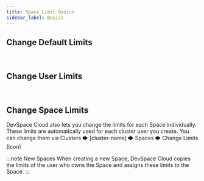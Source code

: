 ```yaml
---
title: Space Limit Basics
sidebar_label: Basics
---
```



## Change Default Limits
<SectionChangeDefaultLimits />

<br/>


## Change User Limits
<SectionChangeUserLimits />

<br/>


## Change Space Limits
DevSpace Cloud also lets you change the limits for each Space individually. These limits are automatically used for each cluster user you create. You can change them via <Highlight backgroundColor="#8fa6b2">Clusters 🡆 [cluster-name] 🡆 Spaces 🡆 Change Limits (Icon)</Highlight>

:::note New Spaces
When creating a new Space, DevSpace Cloud copies the limits of the user who owns the Space and assigns these limits to the Space.
:::